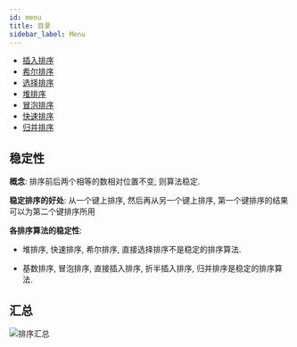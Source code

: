 ```yaml
---
id: menu
title: 目录
sidebar_label: Menu
---
```


- [插入排序](/algorithm-design/sort/insertion)
- [希尔排序](/algorithm-design/sort/shell)
- [选择排序](/algorithm-design/sort/selection)
- [堆排序](/algorithm-design/sort/heap)
- [冒泡排序](/algorithm-design/sort/bubble)
- [快速排序](/algorithm-design/sort/quick)
- [归并排序](/algorithm-design/sort/merge)

## 稳定性

**概念**: 排序前后两个相等的数相对位置不变, 则算法稳定.

**稳定排序的好处**: 从一个键上排序, 然后再从另一个键上排序, 第一个键排序的结果可以为第二个键排序所用

**各排序算法的稳定性**:

- 堆排序, 快速排序, 希尔排序, 直接选择排序不是稳定的排序算法.

- 基数排序, 冒泡排序, 直接插入排序, 折半插入排序, 归并排序是稳定的排序算法.

## 汇总

![排序汇总](../../static/img/sort.png)
